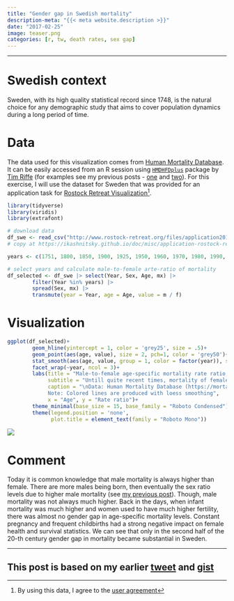 ```yaml
---
title: "Gender gap in Swedish mortality"
description-meta: "{{< meta website.description >}}"
date: "2017-02-25"
image: teaser.png
categories: [r, tw, death rates, sex gap]
---
```


***

# Swedish context

Sweden, with its high quality statistical record since 1748, is the natural choice for any demographic study that aims to cover population dynamics during a long period of time. 


# Data

The data used for this visualization comes from [Human Mortality Database][hmd]. It can be easily accessed from an R session using [`HMDHFDplus`][hmdhfd] package by [Tim Riffe][tim] (for examples see my previous posts - [one][post1] and [two][post2]). For this exercise, I will use the dataset for Sweden that was provided for an application task for [Rostock Retreat Visualization][retr][^1]. 


```r
library(tidyverse)
library(viridis)
library(extrafont)

# download data
df_swe <- read_csv("http://www.rostock-retreat.org/files/application2017/SWE.csv")
# copy at https://ikashnitsky.github.io/doc/misc/application-rostock-retreat/SWE.csv

years <- c(1751, 1800, 1850, 1900, 1925, 1950, 1960, 1970, 1980, 1990, 2000, 2010)

# select years and calculate male-to-female arte-ratio of mortality
df_selected <- df_swe |> select(Year, Sex, Age, mx) |> 
        filter(Year %in% years) |> 
        spread(Sex, mx) |> 
        transmute(year = Year, age = Age, value = m / f)
```

# Visualization

```r
ggplot(df_selected)+
        geom_hline(yintercept = 1, color = 'grey25', size = .5)+
        geom_point(aes(age, value), size = 2, pch=1, color = 'grey50')+
        stat_smooth(aes(age, value, group = 1, color = factor(year)), se = F)+
        facet_wrap(~year, ncol = 3)+
        labs(title = "Male-to-female age-specific mortality rate ratio, Sweden",
             subtitle = "Untill quite recent times, mortality of females was not much lower than that of males",
             caption = "\nData: Human Mortality Database (https://mortality.org)
             Note: Colored lines are produced with loess smoothing",
             x = "Age", y = "Rate ratio")+
        theme_minimal(base_size = 15, base_family = "Roboto Condensed") +
        theme(legend.position = 'none',
              plot.title = element_text(family = "Roboto Mono"))
```

![](sweden.png)

# Comment

Today it is common knowledge that male mortality is always higher than female. There are more males being born, then eventually the sex ratio levels due to higher male mortality (see [my previous post][post1]). Though, male mortality was not always much higher. Back in the days, when infant mortality was much higher and women used to have much higher fertility, there was almost no gender gap in age-specific mortality levels. Constant pregnancy and frequent childbirths had a strong negative impact on female health and survival statistics. We can see that only in the second half of the 20-th century gender gap in mortality became substantial in Sweden.  

***

::: {.callout-tip}
# This post is based on my earlier [tweet](https://twitter.com/ikashnitsky/status/802310186560081920) and [gist](https://gist.github.com/ikashnitsky/872d3a97390a60d26eeb64f0f5600067)
:::


[^1]: By using this data, I agree to the [user agreement][lic]




[hmd]: http://www.mortality.org
[lic]: http://www.mortality.org/Public/UserAgreement.php
[hmdhfd]: https://cran.r-project.org/web/packages/HMDHFDplus/index.html
[tim]: https://sites.google.com/site/timriffepersonal/about-me
[post1]: https://ikashnitsky.github.io/2017/hmd-all-sex-ratio/
[post2]: https://ikashnitsky.github.io/2017/hmd-male-mortality-rus-jpn/
[retr]: http://www.rostock-retreat.org
